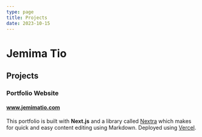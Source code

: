 ```yaml
---
type: page
title: Projects
date: 2023-10-15
---
```

# Jemima Tio

## Projects

### Portfolio Website 
#### www.jemimatio.com

This portfolio is built with **Next.js** and a library called [Nextra](https://nextra.vercel.app/) which makes for quick and easy content editing using Markdown. Deployed using [Vercel](https://vercel.com/).